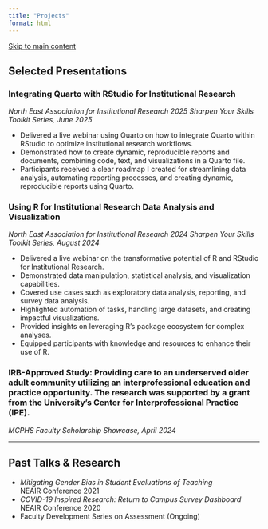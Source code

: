 ```yaml
---
title: "Projects"
format: html
---
```


<a href="#main-content" class="skip-link">Skip to main content</a>

## Selected Presentations {#main-content}

### **Integrating Quarto with RStudio for Institutional Research**  
_North East Association for Institutional Research 2025 Sharpen Your Skills Toolkit Series, June 2025_

- Delivered a live webinar using Quarto on how to integrate Quarto within RStudio to optimize institutional research workflows.
- Demonstrated how to create dynamic, reproducible reports and documents, combining code, text, and visualizations in a Quarto file.
- Participants received a clear roadmap I created for streamlining data analysis, automating reporting processes, and creating dynamic, reproducible reports using Quarto.


### **Using R for Institutional Research Data Analysis and Visualization**  
_North East Association for Institutional Research 2024 Sharpen Your Skills Toolkit Series, August 2024_

- Delivered a live webinar on the transformative potential of R and RStudio for Institutional Research.
- Demonstrated data manipulation, statistical analysis, and visualization capabilities.
- Covered use cases such as exploratory data analysis, reporting, and survey data analysis.
- Highlighted automation of tasks, handling large datasets, and creating impactful visualizations.
- Provided insights on leveraging R's package ecosystem for complex analyses.
- Equipped participants with knowledge and resources to enhance their use of R.

### **IRB-Approved Study: Providing care to an underserved older adult community utilizing an interprofessional education and practice opportunity. The research was supported by a grant from the University’s Center for Interprofessional Practice (IPE).**  
_MCPHS Faculty Scholarship Showcase, April 2024_

---

## Past Talks & Research

- *Mitigating Gender Bias in Student Evaluations of Teaching*  
NEAIR Conference 2021  
- *COVID-19 Inspired Research: Return to Campus Survey Dashboard*  
NEAIR Conference 2020  
- Faculty Development Series on Assessment (Ongoing)
